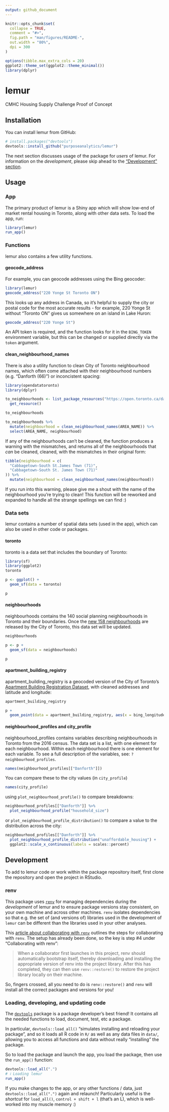 ```yaml
---
output: github_document
---
```


<!-- README.md is generated from README.Rmd. Please edit that file -->

```r
knitr::opts_chunk$set(
  collapse = TRUE,
  comment = "#>",
  fig.path = "man/figures/README-",
  out.width = "80%",
  dpi = 300
)

options(tibble.max_extra_cols = 20)
ggplot2::theme_set(ggplot2::theme_minimal())
library(dplyr)
```

# lemur

CMHC Housing Supply Challenge Proof of Concept

## Installation

You can install lemur from GitHub:

``` r
# install.packages("devtools")
devtools::install_github("purposeanalytics/lemur")
```

The next section discusses usage of the package for _users_ of lemur. For information on the _development_, please skip ahead to the ["Development" section](#development).

## Usage

### App

The primary product of lemur is a Shiny app which will show low-end of market rental housing in Toronto, along with other data sets. To load the app, run:

```r
library(lemur)
run_app()
```

### Functions

lemur also contains a few utility functions.

#### geocode_address

For example, you can geocode addresses using the Bing geocoder:

```r
library(lemur)
geocode_address("220 Yonge St Toronto ON")
```

This looks up any address in Canada, so it's helpful to supply the city or postal code for the most accurate results - for example, 220 Yonge St without "Toronto ON" gives us somewhere on an island in Lake Huron:

```r
geocode_address("220 Yonge St")
```

An API token is required, and the function looks for it in the `BING_TOKEN` environment variable, but this can be changed or supplied directly via the `token` argument.

#### clean_neighbourhood_names

There is also a utility function to clean City of Toronto neighbourhood names, which often come attached with their neighbourhood numbers (e.g. "Danforth (66)") or inconcistent spacing:

```r
library(opendatatoronto)
library(dplyr)

to_neighbourhoods <- list_package_resources("https://open.toronto.ca/dataset/neighbourhoods/") %>%
  get_resource()

to_neighbourhoods

to_neighbourhoods %>%
  mutate(neighbourhood = clean_neighbourhood_names(AREA_NAME)) %>%
  select(AREA_NAME, neighbourhood)
```

If any of the neighbourhoods can't be cleaned, the function produces a warning with the mismatches, and returns all of the neighbourhoods that _can_ be cleaned, cleaned, with the mismatches in their original form:

```r
tibble(neighbourhood = c(
  "Cabbagetown-South St.James Town (71)",
  "Cabbagetown-South St. James Town (71)"
)) %>%
  mutate(neighbourhood = clean_neighbourhood_names(neighbourhood))
```


If you run into this warning, please give me a shout with the name of the neighbourhood you're trying to clean! This function will be reworked and expanded to handle all the strange spellings we can find :)

### Data sets

lemur contains a number of spatial data sets (used in the app), which can also be used in other code or packages.

#### toronto

toronto is a data set that includes the boundary of Toronto:

```r
library(sf)
library(ggplot2)
toronto

p <- ggplot() +
  geom_sf(data = toronto)

p
```

#### neighbourhoods

neighbourhoods contains the 140 social planning neighbourhoods in Toronto and their boundaries. Once the [new 158 neighbourhoods](https://www.toronto.ca/city-government/data-research-maps/neighbourhoods-communities/neighbourhood-profiles/) are released by the City of Toronto, this data set will be updated.

```r
neighbourhoods

p <- p +
  geom_sf(data = neighbourhoods)

p
```
 
#### apartment_building_registry

apartment_building_registry is a geocoded version of the City of Toronto's [Apartment Building Registration Dataset](https://open.toronto.ca/dataset/apartment-building-registration/), with cleaned addresses and latitude and longitude:

```r
apartment_building_registry

p +
  geom_point(data = apartment_building_registry, aes(x = bing_longitude, y = bing_latitude))
```

#### neighbourhood_profiles and city_profile

neighbourhood_profiles contains variables describing neighbourhoods in Toronto from the 2016 census. The data set is a list, with one element for each neighbourhood. Within each neighbourhood there is one element for each variable. To see a full description of the variables, see: `?neighbourhood_profiles`.

```r
names(neighbourhood_profiles[["Danforth"]])
```

You can compare these to the city values (in `city_profile`)

```r
names(city_profile)
```

using `plot_neighbourhood_profile()` to compare breakdowns:

```r
neighbourhood_profiles[["Danforth"]] %>%
  plot_neighbourhood_profile("household_size")
```

or `plot_neighbourhood_profile_distribution()` to compare a value to the distribution across the city:

```r
neighbourhood_profiles[["Danforth"]] %>%
  plot_neighbourhood_profile_distribution("unaffordable_housing") + 
  ggplot2::scale_x_continuous(labels = scales::percent)
```

## Development

To add to lemur code or work within the package repository itself, first clone the repository and open the project in RStudio.

### renv

This package uses [`renv`](https://rstudio.github.io/renv/articles/renv.html) for managing dependencies during the _development_ of lemur and to ensure package versions stay consistent, on your own machine and across other machines. `renv` isolates dependencies so that e.g. the set of (and versions of) libraries used in the development of `lemur` can be different than the libraries used in your other analyses. 

This [article about collaborating with `renv`](https://rstudio.github.io/renv/articles/collaborating.html) outlines the steps for collaborating with `renv`. The setup has already been done, so the key is step #4 under "Collaborating with renv":

> When a collaborator first launches in this project, renv should automatically bootstrap itself, thereby downloading and installing the appropriate version of renv into the project library. After this has completed, they can then use `renv::restore()` to restore the project library locally on their machine.

So, fingers crossed, all you need to do is `renv::restore()` and `renv` will install all the correct packages and versions for you!

### Loading, developing, and updating code

The [`devtools`](https://devtools.r-lib.org) package is a package developer's best friend! It contains all the needed functions to load, document, test, etc a package.

In particular, `devtools::load_all()` "simulates installing and reloading your package", and so it loads all R code in `R/` as well as any data files in `data/`, allowing you to access all functions and data without really "installing" the package.

So to load the package and launch the app, you load the package, then use the `run_app()` function:

```r
devtools::load_all(".")
# ℹ Loading lemur
run_app()
```

If you make changes to the app, or any other functions / data, just `devtools::load_all(".")` again and relaunch! Particularly useful is the _shortcut_ for `load_all()`, `control + shift + l` (that's an L), which is well-worked into my muscle memory :)
